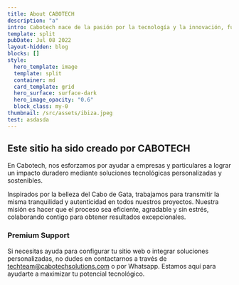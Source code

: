```yaml
---
title: About CABOTECH
description: "a"
intro: Cabotech nace de la pasión por la tecnología y la innovación, fundada por un ingeniero informático con amplia experiencia. Inspirados en el espíritu creativo del Cabo de Gata, ofrecemos soluciones personalizadas en blockchain, inteligencia artificial, desarrollo web, ciberseguridad y más. Nuestro objetivo es potenciar a empresas y particulares con herramientas digitales avanzadas para alcanzar sus metas tecnológicas..
template: split
pubDate: Jul 08 2022
layout-hidden: blog
blocks: []
style:
  hero_template: image
  template: split
  container: md
  card_template: grid
  hero_surface: surface-dark
  hero_image_opacity: "0.6"
  block_class: my-0
thumbnail: /src/assets/ibiza.jpeg
test: asdasda
---
```


## Este sitio ha sido creado por CABOTECH

En Cabotech, nos esforzamos por ayudar a empresas y particulares a lograr un impacto duradero mediante soluciones tecnológicas personalizadas y sostenibles.

Inspirados por la belleza del Cabo de Gata, trabajamos para transmitir la misma tranquilidad y autenticidad en todos nuestros proyectos. Nuestra misión es hacer que el proceso sea eficiente, agradable y sin estrés, colaborando contigo para obtener resultados excepcionales.

### Premium Support

Si necesitas ayuda para configurar tu sitio web o integrar soluciones personalizadas, no dudes en contactarnos a través de techteam@cabotechsolutions.com o por Whatsapp. Estamos aquí para ayudarte a maximizar tu potencial tecnológico.